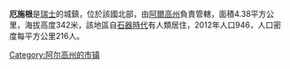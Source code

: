 '''厄施根'''是[[瑞士|瑞士]]的城鎮，位於該國北部，由[[阿爾高州|阿爾高州]]負責管轄，面積4.38平方公里，海拔高度342米，該地區自[[石器時代|石器時代]]有人類居住，2012年人口946，人口密度每平方公里216人。

{{Switzerland-geo-stub}}
[[Category:阿尔高州的市镇|Category:阿尔高州的市镇]]